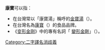 '''康寶'''可以指：
* 在台灣常以「康寶湯」稱呼的[[金寶湯|金寶湯]]（{{lang|en|Campell}}）。
* 在台灣名為[[家樂牌|康寶]]（{{lang|en|Knorr}}）的食品品牌。
* 《[[变形金刚|变形金刚]]》中的專有名詞「 [[康寶_(變形金剛)|變形金剛]]」（{{lang|en|Convoy}}）。

{{disambig}}
[[Category:二字譯名消歧義|Category:二字譯名消歧義]]
